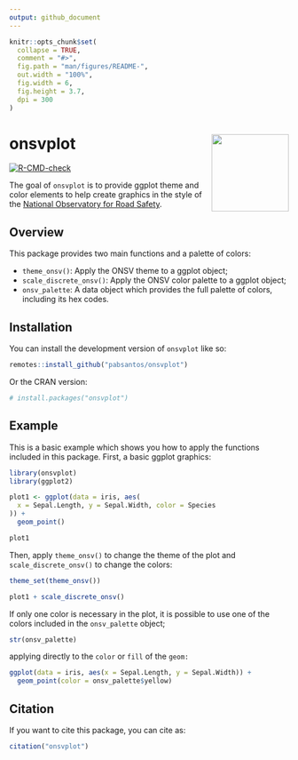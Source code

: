 ```yaml
---
output: github_document
---
```


<!-- README.md is generated from README.Rmd. Please edit that file -->

```r
knitr::opts_chunk$set(
  collapse = TRUE,
  comment = "#>",
  fig.path = "man/figures/README-",
  out.width = "100%",
  fig.width = 6,
  fig.height = 3.7,
  dpi = 300
)
```

# onsvplot <img src="man/figures/logo.png" align="right" height="139"/>

<!-- badges: start -->

[![R-CMD-check](https://github.com/pabsantos/onsvplot/actions/workflows/R-CMD-check.yaml/badge.svg)](https://github.com/pabsantos/onsvplot/actions/workflows/R-CMD-check.yaml)

<!-- badges: end -->

The goal of `onsvplot` is to provide ggplot theme and color elements to help create graphics in the style of the [National Observatory for Road Safety](https://www.onsv.org.br/).

## Overview

This package provides two main functions and a palette of colors:

-   `theme_onsv()`: Apply the ONSV theme to a ggplot object;
-   `scale_discrete_onsv()`: Apply the ONSV color palette to a ggplot object;
-   `onsv_palette`: A data object which provides the full palette of colors, including its hex codes.

## Installation

You can install the development version of `onsvplot` like so:

``` r
remotes::install_github("pabsantos/onsvplot")
```

Or the CRAN version:

```r
# install.packages("onsvplot")
```

## Example

This is a basic example which shows you how to apply the functions included in this package. First, a basic ggplot graphics:

```r
library(onsvplot)
library(ggplot2)

plot1 <- ggplot(data = iris, aes(
  x = Sepal.Length, y = Sepal.Width, color = Species
)) +
  geom_point()

plot1

```

Then, apply `theme_onsv()` to change the theme of the plot and `scale_discrete_onsv()` to change the colors:

```r
theme_set(theme_onsv())

plot1 + scale_discrete_onsv()
```

If only one color is necessary in the plot, it is possible to use one of the colors included in the `onsv_palette` object;

```r
str(onsv_palette)
```

applying directly to the `color` or `fill` of the `geom:`

```r
ggplot(data = iris, aes(x = Sepal.Length, y = Sepal.Width)) +
  geom_point(color = onsv_palette$yellow)
```

## Citation

If you want to cite this package, you can cite as:

```r
citation("onsvplot")
```

